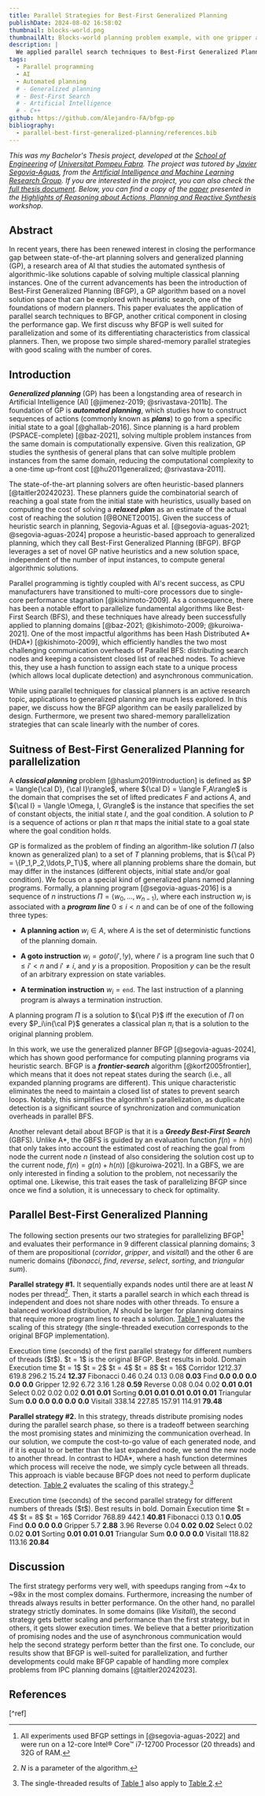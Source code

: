 ```yaml
---
title: Parallel Strategies for Best-First Generalized Planning
publishDate: 2024-08-02 16:58:02
thumbnail: blocks-world.png
thumbnailAlt: Blocks-world planning problem example, with one gripper and two towers of blocks.
description: |
  We applied parallel search techniques to Best-First Generalized Planning (BFGP), a Generalized Planning algorithm based on heuristic search.
tags:
  - Parallel programming
  - AI
  - Automated planning
  # - Generalized planning
  # - Best-First Search
  # - Artificial Intelligence
  # - C++
github: https://github.com/Alejandro-FA/bfgp-pp
bibliography:
  - parallel-best-first-generalized-planning/references.bib
---
```


_This was my Bachelor's Thesis project, developed at the [School of Engineering](https://www.upf.edu/web/etic/home) of [Universitat Pompeu Fabra](https://www.upf.edu/). The project was tutored by [Javier Segovia-Aguas](https://scholar.google.es/citations?user=VszCB5EAAAAJ&hl=es&oi=ao), from the [Artificial Intelligence and Machine Learning Research Group](https://www.upf.edu/web/ai-ml). If you are interested in the project, you can also check the [full thesis document](http://hdl.handle.net/10230/61315). Below, you can find a copy of the [paper](https://arxiv.org/abs/2407.21485) presented in the [Highlights of Reasoning about Actions, Planning and Reactive Synthesis](https://actsynt.github.io/) workshop._

## Abstract

In recent years, there has been renewed interest in closing the performance gap between state-of-the-art planning solvers and generalized planning (GP), a research area of AI that studies the automated synthesis of algorithmic-like solutions capable of solving multiple classical planning instances. One of the current advancements has been the introduction of Best-First Generalized Planning (BFGP), a GP algorithm based on a novel solution space that can be explored with heuristic search, one of the foundations of modern planners. This paper evaluates the application of parallel search techniques to BFGP, another critical component in closing the performance gap. We first discuss why BFGP is well suited for parallelization and some of its differentiating characteristics from classical planners. Then, we propose two simple shared-memory parallel strategies with good scaling with the number of cores.

## Introduction

**_Generalized planning_** (GP) has been a longstanding area of research in Artificial Intelligence (AI) [@jimenez-2019; @srivastava-2011b]. The foundation of GP is **_automated planning_**, which studies how to construct sequences of actions (commonly known as **_plans_**) to go from a specific initial state to a goal [@ghallab-2016]. Since planning is a hard problem (PSPACE-complete) [@baz-2021], solving multiple problem instances from the same domain is computationally expensive. Given this realization, GP studies the synthesis of general plans that can solve multiple problem instances from the same domain, reducing the computational complexity to a one-time up-front cost [@hu2011generalized; @srivastava-2011].

The state-of-the-art planning solvers are often heuristic-based planners [@taitler20242023]. These planners guide the combinatorial search of reaching a goal state from the initial state with heuristics, usually based on computing the cost of solving a **_relaxed plan_** as an estimate of the actual cost of reaching the solution [@BONET20015]. Given the success of heuristic search in planning, Segovia-Aguas et al. [@segovia-aguas-2021; @segovia-aguas-2024] propose a heuristic-based approach to generalized planning, which they call Best-First Generalized Planning (BFGP). BFGP leverages a set of novel GP native heuristics and a new solution space, independent of the number of input instances, to compute general algorithmic solutions.

Parallel programming is tightly coupled with AI's recent success, as CPU manufacturers have transitioned to multi-core processors due to single-core performance stagnation [@kishimoto-2009]. As a consequence, there has been a notable effort to parallelize fundamental algorithms like Best-First Search (BFS), and these techniques have already been successfully applied to planning domains [@baz-2021; @kishimoto-2009; @kuroiwa-2021]. One of the most impactful algorithms has been Hash Distributed A\* (HDA\*) [@kishimoto-2009], which efficiently handles the two most challenging communication overheads of Parallel BFS: distributing search nodes and keeping a consistent closed list of reached nodes. To achieve this, they use a hash function to assign each state to a unique process (which allows local duplicate detection) and asynchronous communication.

While using parallel techniques for classical planners is an active research topic, applications to generalized planning are much less explored. In this paper, we discuss how the BFGP algorithm can be easily parallelized by design. Furthermore, we present two shared-memory parallelization strategies that can scale linearly with the number of cores.

## Suitness of Best-First Generalized Planning for parallelization

A **_classical planning_** problem [@haslum2019introduction] is defined as $P = \langle{\cal D}, {\cal I}\rangle$, where ${\cal D} = \langle F,A\rangle$ is the domain that comprises the set of lifted predicates $F$ and actions $A$, and ${\cal I} = \langle \Omega, I, G\rangle$ is the instance that specifies the set of constant objects, the initial state $I$, and the goal condition. A solution to $P$ is a sequence of actions or plan $\pi$ that maps the initial state to a goal state where the goal condition holds.

GP is formalized as the problem of finding an algorithm-like solution $\Pi$ (also known as generalized plan) to a set of $T$ planning problems, that is ${\cal P} = \{P_1,P_2,\ldots,P_T\}$, where all planning problems share the domain, but may differ in the instances (different objects, initial state and/or goal condition). We focus on a special kind of generalized plans named planning programs. Formally, a planning program [@segovia-aguas-2016] is a sequence of $n$ instructions $\Pi = \langle w_0, ..., w_{n-1}\rangle$, where each instruction $w_i$ is associated with a **_program line_** $0 \leq i < n$ and can be of one of the following three types:

- **A planning action** $w_i \in A$, where $A$ is the set of deterministic functions of the planning domain.

- **A goto instruction** $w_i = goto(i', !y)$, where $i'$ is a program line such that $0 \leq i' < n$ and $i' \ne i$, and $y$ is a proposition. Proposition $y$ can be the result of an arbitrary expression on state variables.

- **A termination instruction** $w_i = \texttt{end}$. The last instruction of a planning program is always a termination instruction.

A planning program $\Pi$ is a solution to ${\cal P}$ iff the execution of $\Pi$ on every $P_i\in{\cal P}$ generates a classical plan $\pi_i$ that is a solution to the original planning problem.

In this work, we use the generalized planner BFGP [@segovia-aguas-2024], which has shown good performance for computing planning programs via heuristic search. BFGP is a **_frontier-search_** algorithm [@korf2005frontier], which means that it does not repeat states during the search (i.e., all expanded planning programs are different). This unique characteristic eliminates the need to maintain a closed list of states to prevent search loops. Notably, this simplifies the algorithm's parallelization, as duplicate detection is a significant source of synchronization and communication overheads in parallel BFS.

Another relevant detail about BFGP is that it is a **_Greedy Best-First Search_** (GBFS). Unlike A\*, the GBFS is guided by an evaluation function $f(n) = h(n)$ that only takes into account the estimated cost of reaching the goal from node the current node $n$ (instead of also considering the solution cost up to the current node, $f(n) = g(n) + h(n)$) [@kuroiwa-2021]. In a GBFS, we are only interested in finding a solution to the problem, not necessarily the optimal one. Likewise, this trait eases the task of parallelizing BFGP since once we find a solution, it is unnecessary to check for optimality.

## Parallel Best-First Generalized Planning

The following section presents our two strategies for parallelizing BFGP[^1] and evaluates their performance in $9$ different classical planning domains; $3$ of them are propositional (_corridor_, _gripper_, and _visitall_) and the other $6$ are numeric domains (_fibonacci_, _find_, _reverse_, _select_, _sorting_, and _triangular sum_).

[^1]: All experiments used BFGP settings in [@segovia-aguas-2022] and were run on a 12-core Intel® Core™ i7-12700 Processor (20 threads) and 32G of RAM.

**Parallel strategy \#1.** It sequentially expands nodes until there are at least $N$ nodes per thread[^2]. Then, it starts a parallel search in which each thread is independent and does not share nodes with other threads. To ensure a balanced workload distribution, $N$ should be larger for planning domains that require more program lines to reach a solution. [Table 1](#table-1) evaluates the scaling of this strategy (the single-threaded execution corresponds to the original BFGP implementation).

[^2]: $N$ is a parameter of the algorithm.

<ScrollableTable>
  <caption id="table-1">
    Execution time (seconds) of the first parallel strategy for different
    numbers of threads ($t$). $t = 1$ is the original BFGP. Best results in
    bold.
  </caption>
  <colgroup>
    <col span="1" class="domain" />
    <col span="5" class="execution-time" />
  </colgroup>
  <thead>
    <tr style="border-bottom: 2px solid var(--md-sys-color-on-surface-variant)">
      <th scope="col">Domain</th>
      <th scope="colgroup" colspan="5">
        Execution time
      </th>
    </tr>
    <tr>
      <td></td>
      <th scope="col">$t = 1$</th>
      <th scope="col">$t = 2$</th>
      <th scope="col">$t = 4$</th>
      <th scope="col">$t = 8$</th>
      <th scope="col">$t = 16$</th>
    </tr>
  </thead>
  <tr>
    <th scope="row" style="text-align: start">
      Corridor
    </th>
    <td>1212.37</td>
    <td>619.8</td>
    <td>296.2</td>
    <td>15.24</td>
    <td>
      <strong>12.37</strong>
    </td>
  </tr>
  <tr>
    <th scope="row" style="text-align: start">
      Fibonacci
    </th>
    <td>0.46</td>
    <td>0.24</td>
    <td>0.13</td>
    <td>0.08</td>
    <td>
      <strong>0.03</strong>
    </td>
  </tr>
  <tr>
    <th scope="row" style="text-align: start">
      Find
    </th>
    <td>
      <strong>0.0</strong>
    </td>
    <td>
      <strong>0.0</strong>
    </td>
    <td>
      <strong>0.0</strong>
    </td>
    <td>
      <strong>0.0</strong>
    </td>
    <td>
      <strong>0.0</strong>
    </td>
  </tr>
  <tr>
    <th scope="row" style="text-align: start">
      Gripper
    </th>
    <td>12.92</td>
    <td>6.72</td>
    <td>3.16</td>
    <td>1.28</td>
    <td>
      <strong>0.59</strong>
    </td>
  </tr>
  <tr>
    <th scope="row" style="text-align: start">
      Reverse
    </th>
    <td>0.08</td>
    <td>0.04</td>
    <td>0.02</td>
    <td>
      <strong>0.01</strong>
    </td>
    <td>
      <strong>0.01</strong>
    </td>
  </tr>
  <tr>
    <th scope="row" style="text-align: start">
      Select
    </th>
    <td>0.02</td>
    <td>0.02</td>
    <td>0.02</td>
    <td>
      <strong>0.01</strong>
    </td>
    <td>
      <strong>0.01</strong>
    </td>
  </tr>
  <tr>
    <th scope="row" style="text-align: start">
      Sorting
    </th>
    <td>
      <strong>0.01</strong>
    </td>
    <td>
      <strong>0.01</strong>
    </td>
    <td>
      <strong>0.01</strong>
    </td>
    <td>
      <strong>0.01</strong>
    </td>
    <td>
      <strong>0.01</strong>
    </td>
  </tr>
  <tr>
    <th scope="row" style="text-align: start">
      Triangular Sum
    </th>
    <td>
      <strong>0.0</strong>
    </td>
    <td>
      <strong>0.0</strong>
    </td>
    <td>
      <strong>0.0</strong>
    </td>
    <td>
      <strong>0.0</strong>
    </td>
    <td>
      <strong>0.0</strong>
    </td>
  </tr>
  <tr>
    <th scope="row" style="text-align: start">
      Visitall
    </th>
    <td>338.14</td>
    <td>227.85</td>
    <td>157.91</td>
    <td>114.91</td>
    <td>
      <strong>79.48</strong>
    </td>
  </tr>
</ScrollableTable>

**Parallel strategy \#2.** In this strategy, threads distribute promising nodes during the parallel search phase, so there is a tradeoff between searching the most promising states and minimizing the communication overhead. In our solution, we compute the cost-to-go value of each generated node, and if it is equal to or better than the last expanded node, we send the new node to another thread. In contrast to HDA\*, where a hash function determines which process will receive the node, we simply cycle between all threads. This approach is viable because BFGP does not need to perform duplicate detection. [Table 2](#table-2) evaluates the scaling of this strategy.[^3]

<ScrollableTable>
  <caption id="table-2">
    Execution time (seconds) of the second parallel strategy for different
    numbers of threads ($t$). Best results in bold.
  </caption>
  <colgroup>
    <col span="1" class="domain" />
    <col span="3" class="execution-time" />
  </colgroup>
  <thead>
    <tr style="border-bottom: 2px solid var(--md-sys-color-on-surface-variant)">
      <th scope="col">Domain</th>
      <th scope="colgroup" colspan="3">
        Execution time
      </th>
    </tr>
    <tr>
      <td></td>
      <th scope="col">$t = 4$</th>
      <th scope="col">$t = 8$</th>
      <th scope="col">$t = 16$</th>
    </tr>
  </thead>
  <tr>
    <th scope="row" style="text-align: start">
      Corridor
    </th>
    <td>768.89</td>
    <td>442.1</td>
    <td>
      <strong>40.81</strong>
    </td>
  </tr>
  <tr>
    <th scope="row" style="text-align: start">
      Fibonacci
    </th>
    <td>0.13</td>
    <td>0.1</td>
    <td>
      <strong>0.05</strong>
    </td>
  </tr>
  <tr>
    <th scope="row" style="text-align: start">
      Find
    </th>
    <td>
      <strong>0.0</strong>
    </td>
    <td>
      <strong>0.0</strong>
    </td>
    <td>
      <strong>0.0</strong>
    </td>
  </tr>
  <tr>
    <th scope="row" style="text-align: start">
      Gripper
    </th>
    <td>5.7</td>
    <td>
      <strong>2.88</strong>
    </td>
    <td>3.96</td>
  </tr>
  <tr>
    <th scope="row" style="text-align: start">
      Reverse
    </th>
    <td>0.04</td>
    <td>
      <strong>0.02</strong>
    </td>
    <td>
      <strong>0.02</strong>
    </td>
  </tr>
  <tr>
    <th scope="row" style="text-align: start">
      Select
    </th>
    <td>0.02</td>
    <td>0.02</td>
    <td>
      <strong>0.01</strong>
    </td>
  </tr>
  <tr>
    <th scope="row" style="text-align: start">
      Sorting
    </th>
    <td>
      <strong>0.01</strong>
    </td>
    <td>
      <strong>0.01</strong>
    </td>
    <td>
      <strong>0.01</strong>
    </td>
  </tr>
  <tr>
    <th scope="row" style="text-align: start">
      Triangular Sum
    </th>
    <td>
      <strong>0.0</strong>
    </td>
    <td>
      <strong>0.0</strong>
    </td>
    <td>
      <strong>0.0</strong>
    </td>
  </tr>
  <tr>
    <th scope="row" style="text-align: start">
      Visitall
    </th>
    <td>118.82</td>
    <td>113.16</td>
    <td>
      <strong>20.84</strong>
    </td>
  </tr>
</ScrollableTable>

[^3]: The single-threaded results of [Table 1](#table-1) also apply to [Table 2](#table-2).

## Discussion

The first strategy performs very well, with speedups ranging from ~4x to ~98x in the most complex domains. Furthermore, increasing the number of threads always results in better performance. On the other hand, no parallel strategy strictly dominates. In some domains (like _Visitall_), the second strategy gets better scaling and performance than the first strategy, but in others, it gets slower execution times. We believe that a better prioritization of promising nodes and the use of asynchronous communication would help the second strategy perform better than the first one. To conclude, our results show that BFGP is well-suited for parallelization, and further developments could make BFGP capable of handling more complex problems from IPC planning domains [@taitler20242023].

## References

[^ref]
